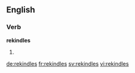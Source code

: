 ==English==

===Verb===
'''rekindles'''

# {{third-person singular of|rekindle}}

[[de:rekindles]]
[[fr:rekindles]]
[[sv:rekindles]]
[[vi:rekindles]]